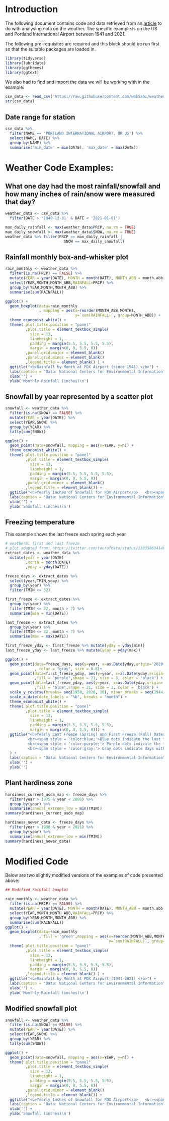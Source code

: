 # Introduction

The following document contains code and data retrieved from an [article](https://towardsdatascience.com/democratizing-historical-weather-data-with-r-cc3c76dde7c%3E5) to do with analysing data on the weather. The specific example is on the US and Portland International Airport between 1941 and 2021.

The following pre-requisites are required and this block should be run first so that the suitable packages are loaded in.

```{r}
library(tidyverse)
library(lubridate)
library(ggthemes)
library(ggtext)
```

We also had to find and import the data we will be working with in the example:

```{r}
csv_data <- read_csv('https://raw.githubusercontent.com/wpbSabi/weather/main/towardsDS/weather_towardsds.csv')
str(csv_data)
```

## Date range for station

```{r}
csv_data %>% 
  filter(NAME == 'PORTLAND INTERNATIONAL AIRPORT, OR US') %>%
  select(NAME, DATE) %>%
  group_by(NAME) %>%
  summarise('min_date' = min(DATE), 'max_date' = max(DATE))
```

# Weather Code Examples:

## What one day had the most rainfall/snowfall and how many inches of rain/snow were measured that day?

```{r}
weather_data <- csv_data %>%
  filter(DATE > '1940-12-31' & DATE < '2021-01-01')

max_daily_rainfall <- max(weather_data$PRCP, na.rm = TRUE)
max_daily_snowfall <- max(weather_data$SNOW, na.rm = TRUE)
weather_data %>% filter(PRCP == max_daily_rainfall | 
                          SNOW == max_daily_snowfall)
```

## Rainfall monthly box-and-whisker plot

```{r}
rain_monthly <- weather_data %>%
  filter(is.na(PRCP) == FALSE) %>%
  mutate(YEAR = year(DATE), MONTH = month(DATE), MONTH_ABB = month.abb[MONTH]) %>%
  select(YEAR,MONTH,MONTH_ABB,RAINFALL=PRCP) %>%
  group_by(YEAR,MONTH,MONTH_ABB) %>%
  summarise(sum(RAINFALL))

ggplot() +
  geom_boxplot(data=rain_monthly
               , mapping = aes(x=reorder(MONTH_ABB,MONTH), 
                               y=`sum(RAINFALL)`, group=MONTH_ABB)) +
  theme_economist_white() + 
  theme( plot.title.position = "panel"
         ,plot.title = element_textbox_simple(
           size = 13,
           lineheight = 1,
           padding = margin(5.5, 5.5, 5.5, 5.5),
           margin = margin(0, 0, 5.5, 0))
         ,panel.grid.major = element_blank()
         ,panel.grid.minor = element_blank()
         ,legend.title = element_blank() ) +
  ggtitle("<b>Rainfall by Month at PDX Airport (since 1941) </b>") +
  labs(caption = "Data: National Centers for Environmental Information") +
  xlab('') +
  ylab('Monthly Rainfall (inches)\n')
```

## Snowfall by year represented by a scatter plot

```{r}
snowfall <- weather_data %>%
  filter(is.na(SNOW) == FALSE) %>%
  mutate(YEAR = year(DATE)) %>%
  select(YEAR,SNOW) %>%
  group_by(YEAR) %>%
  tally(sum(SNOW))

ggplot() +
  geom_point(data=snowfall, mapping = aes(x=YEAR, y=n)) +
  theme_economist_white() + 
  theme( plot.title.position = "panel"
         ,plot.title = element_textbox_simple(
           size = 13,
           lineheight = 1,
           padding = margin(5.5, 5.5, 5.5, 5.5),
           margin = margin(0, 0, 5.5, 0))
         ,panel.grid.minor = element_blank()
         ,legend.title = element_blank()) +
  ggtitle("<b>Yearly Inches of Snowfall for PDX Airport</b>   <br><span style = 'font-size:14pt'>") +
  labs(caption = "Data: National Centers for Environmental Information") +
  xlab('') +
  ylab('Snowfall (inches)\n')
```

## Freezing temperature

This example shows the last freeze each spring each year

```{r}
# weather6: first and last freeze
# plot adapted from: https://twitter.com/tourofdata/status/1333586341481783296
extract_dates <- weather_data %>%
  mutate(year = year(DATE)
         ,month = month(DATE)
         ,yday = yday(DATE))

freeze_days <- extract_dates %>%
  select(year,TMIN,yday) %>%
  group_by(year) %>%
  filter(TMIN <= 32) 

first_freeze <- extract_dates %>%
  group_by(year) %>%
  filter(TMIN <= 32, month > 7) %>%
  summarise(min = min(DATE))

last_freeze <- extract_dates %>%
  group_by(year) %>%
  filter(TMIN <= 32, month < 7) %>%
  summarise(max = max(DATE))

first_freeze_yday <- first_freeze %>% mutate(yday = yday(min))
last_freeze_yday <- last_freeze %>% mutate(yday = yday(max))           

ggplot() +
  geom_point(data=freeze_days, aes(y=year, x=as.Date(yday,origin='2020-01-01'))
             , color = "gray", size = 0.8)+
  geom_point(data=first_freeze_yday, aes(y=year, x=as.Date(yday,origin='2020-01-01'))
             ,fill = "purple",shape = 21, size = 3, color = 'black') +
  geom_point(data=last_freeze_yday, aes(y=year, x=as.Date(yday,origin='2020-01-01')) 
             ,fill = "blue",shape = 21, size = 3, color = 'black') +
  scale_y_reverse(breaks= seq(1950, 2020, 10), minor_breaks = seq(1944, 2020, 2)) +
  scale_x_date(date_labels = "%b", breaks = "month") +
  theme_economist_white() + 
  theme( plot.title.position = "panel"
         ,plot.title = element_textbox_simple(
           size = 13,
           lineheight = 1,
           padding = margin(5.5, 5.5, 5.5, 5.5),
           margin = margin(0, 0, 5.5, 0))) +
  ggtitle("<b>Yearly Last Freeze (Spring) and First Freeze (Fall) Dates for US ZIP code 97218 </b>   <br><span style = 'font-size:14pt'>
          <br><span style = 'color:blue;'>Blue dots indicate the last freeze of winter/spring</span> 
          <br><span style = 'color:purple;'> Purple dots indicate the first freeze of fall/winter.</span> 
          <br><span style = 'color:gray;'> Gray dots indicate days with a min temp at or below 32 degrees Fahrenheit.</span>"
  ) +
  labs(caption = "Data: National Centers for Environmental Information") +
  xlab('') +
  ylab('')
```

## Plant hardiness zone

```{r}
hardiness_current_usda_map <- freeze_days %>%
  filter(year > 1975 & year < 2006) %>%
  group_by(year) %>%
  summarise(annual_extreme_low = min(TMIN))
summary(hardiness_current_usda_map)

hardiness_newer_data <- freeze_days %>%
  filter(year > 1990 & year < 2021) %>%
  group_by(year) %>%
  summarise(annual_extreme_low = min(TMIN))
summary(hardiness_newer_data)
```

# Modified Code

Below are two slightly modified versions of the examples of code presented above:

```{r}
## Modified rainfall boxplot

rain_monthly <- weather_data %>%
  filter(is.na(PRCP) == FALSE) %>%
  mutate(YEAR = year(DATE), MONTH = month(DATE), MONTH_ABB = month.abb[MONTH]) %>%
  select(YEAR,MONTH,MONTH_ABB,RAINFALL=PRCP) %>%
  group_by(YEAR,MONTH,MONTH_ABB) %>%
  summarise(sum(RAINFALL))
ggplot() +
  geom_boxplot(data=rain_monthly
               , fill = 'green',mapping = aes(x=reorder(MONTH_ABB,MONTH), 
                                              y=`sum(RAINFALL)`, group=MONTH_ABB)) +
  theme( plot.title.position = "panel"
         ,plot.title = element_textbox_simple(
           size = 13,
           lineheight = 1,
           padding = margin(5.5, 5.5, 5.5, 5.5),
           margin = margin(0, 0, 5.5, 0))
         ,legend.title = element_blank() ) +
  ggtitle("<b>Rainfall by Month at PDX Airport (1941-2021) </b>") +
  labs(caption = "Data: National Centers for Environmental Information") +
  xlab('') +
  ylab('Monthly Rainfall (inches)\n')
```

## Modified snowfall plot

```{r}
snowfall <- weather_data %>%
  filter(is.na(SNOW) == FALSE) %>%
  mutate(YEAR = year(DATE)) %>%
  select(YEAR,SNOW) %>%
  group_by(YEAR) %>%
  tally(sum(SNOW))

ggplot() +
  geom_point(data=snowfall, mapping = aes(x=YEAR, y=n)) +
  theme( plot.title.position = "panel"
         ,plot.title = element_textbox_simple(
           size = 13,
           lineheight = 1,
           padding = margin(5.5, 5.5, 5.5, 5.5),
           margin = margin(0, 0, 5.5, 0))
         ,panel.grid.minor = element_blank()
         ,legend.title = element_blank()) +
  ggtitle("<b>Yearly Inches of Snowfall for PDX Airport</b>   <br><span style = 'font-size:14pt'>") +
  labs(caption = "Data: National Centers for Environmental Information") +
  xlab('') +
  ylab('Snowfall (inches)\n')
```
